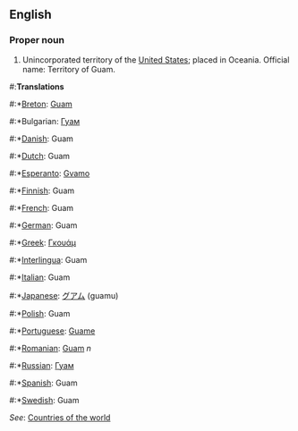 ==English==

===Proper noun===

# Unincorporated territory of the [[United States]]; placed in Oceania. Official name: Territory of Guam.

#:'''Translations'''
#:*[[Breton]]: [[Guam]]
#:*Bulgarian: [[Гуам]]
#:*[[Danish]]: Guam
#:*[[Dutch]]: Guam
#:*[[Esperanto]]: [[Gvamo]]
#:*[[Finnish]]: Guam
#:*[[French]]: Guam
#:*[[German]]: Guam
#:*[[Greek]]: [[Γκουάμ]]
#:*[[Interlingua]]: Guam
#:*[[Italian]]: Guam
#:*[[Japanese]]: [[グアム]] (guamu)
#:*[[Polish]]: Guam
#:*[[Portuguese]]: [[Guame]]
#:*[[Romanian]]: [[Guam]] ''n''
#:*[[Russian]]: [[Гуам]]
#:*[[Spanish]]: Guam
#:*[[Swedish]]: Guam

''See'': [[Countries of the world]]